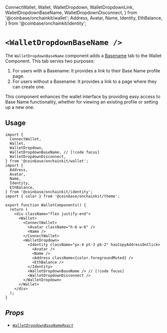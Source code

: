   ConnectWallet,
  Wallet,
  WalletDropdown,
  WalletDropdownLink,
  WalletDropdownBaseName,
  WalletDropdownDisconnect,
} from '@coinbase/onchainkit/wallet';
  Address,
  Avatar,
  Name,
  Identity,
  EthBalance,
} from '@coinbase/onchainkit/identity';

# `<WalletDropdownBaseName />`

The `WalletDropdownBaseName` component adds a [Basename](https://www.base.org/names) tab to the Wallet Component. This tab serves two purposes:

1. For users with a Basename: It provides a link to their Base Name profile page.
2. For users without a Basename: It provides a link to a page where they can create one.

This component enhances the wallet interface by providing easy access to Base Name functionality, whether for viewing an existing profile or setting up a new one.

## Usage

```tsx
import {
  ConnectWallet,
  Wallet,
  WalletDropdown,
  WalletDropdownBaseName, // [!code focus]
  WalletDropdownDisconnect,
} from '@coinbase/onchainkit/wallet';
import {
  Address,
  Avatar,
  Name,
  Identity,
  EthBalance,
} from '@coinbase/onchainkit/identity';
import { color } from '@coinbase/onchainkit/theme';

export function WalletComponents() {
  return (
    <div className="flex justify-end">
      <Wallet>
        <ConnectWallet>
          <Avatar className="h-6 w-6" />
          <Name />
        </ConnectWallet>
        <WalletDropdown>
          <Identity className="px-4 pt-3 pb-2" hasCopyAddressOnClick>
            <Avatar />
            <Name />
            <Address className={color.foregroundMuted} />
            <EthBalance />
          </Identity>
          <WalletDropdownBaseName /> // [!code focus] 
          <WalletDropdownDisconnect />
        </WalletDropdown>
      </Wallet>
    </div>
  );
}
```

<WalletComponents>
  <Wallet>
    <ConnectWallet text="Log In">
      <Avatar className="h-6 w-6" />
      <Name />
    </ConnectWallet>
    <WalletDropdown>
      <Identity className="px-4 pt-3 pb-2" hasCopyAddressOnClick>
        <Avatar />
        <Name />
        <Address className={color.foregroundMuted} />
        <EthBalance />
      </Identity>
      <WalletDropdownBaseName />
      <WalletDropdownDisconnect />
    </WalletDropdown>
  </Wallet>
</WalletComponents>

## Props
- [`WalletDropdownBaseNameReact`](/wallet/types#walletdropdownbasenamereact)
